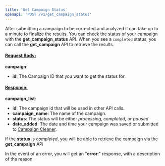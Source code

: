 ```yaml
---
title: 'Get Campaign Status'
openapi: 'POST /v1/get_campaign_status'
---
```

After submitting a campaign to be corrected and analyzed it can take up to a minute to finalize the results. You can check the status of your campaign with the **get_campaign_status** API. When you see a `completed` status, you can call the **get_campaign** API to retrieve the results.

#### <u>Request Body:</u>

**campaign**:

- **id**: The Campaign ID that you want to get the status for.
    

#### <u>Response:</u>

**campaign_list**:

- **id**: The campaign id that will be used in other API calls.
- **campaign_name**: The name of the campaign.
- **status**: The status will be either _processing_, _completed_, or _paused_
- **date_added**: The date and time your campaign was saved or submitted to [Campaign Cleaner](https://campaigncleaner.com).
    

If the **status** is _completed_, you will be able to retrieve the campaign via the **get_campaign** API

In the event of an error, you will get an "**error**:" response, with a description of the reason

